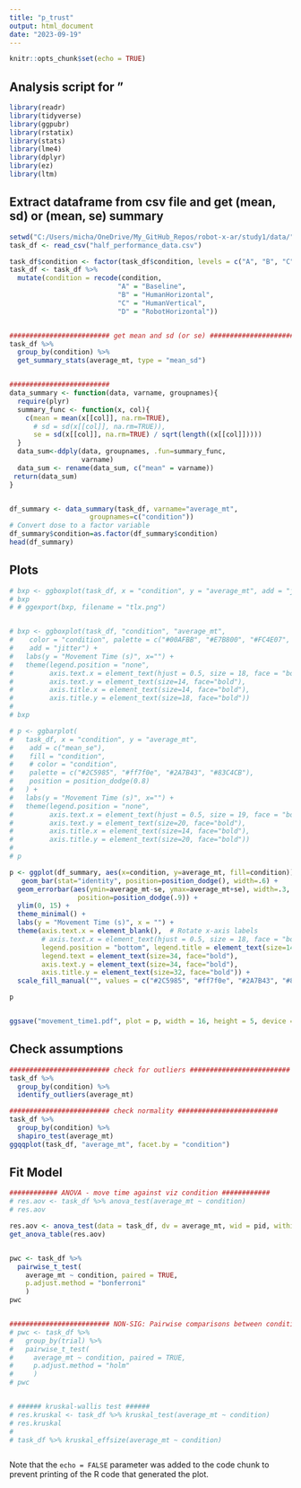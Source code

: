 ```yaml
---
title: "p_trust"
output: html_document
date: "2023-09-19"
---
```


```r
knitr::opts_chunk$set(echo = TRUE)
```

## Analysis script for "

```r
library(readr)
library(tidyverse)
library(ggpubr)
library(rstatix)
library(stats)
library(lme4)
library(dplyr)
library(ez)
library(ltm)
```


## Extract dataframe from csv file and get (mean, sd) or (mean, se) summary

```r

setwd("C:/Users/micha/OneDrive/My_GitHub_Repos/robot-x-ar/study1/data/")
task_df <- read_csv("half_performance_data.csv")

task_df$condition <- factor(task_df$condition, levels = c("A", "B", "C", "D"))
task_df <- task_df %>%
  mutate(condition = recode(condition, 
                           "A" = "Baseline",
                           "B" = "HumanHorizontal",
                           "C" = "HumanVertical",
                           "D" = "RobotHorizontal"))


######################### get mean and sd (or se) #########################
task_df %>%
  group_by(condition) %>%
  get_summary_stats(average_mt, type = "mean_sd")


#########################
data_summary <- function(data, varname, groupnames){
  require(plyr)
  summary_func <- function(x, col){
    c(mean = mean(x[[col]], na.rm=TRUE),
      # sd = sd(x[[col]], na.rm=TRUE)),
      se = sd(x[[col]], na.rm=TRUE) / sqrt(length((x[[col]]))))
  }
  data_sum<-ddply(data, groupnames, .fun=summary_func,
                  varname)
  data_sum <- rename(data_sum, c("mean" = varname))
 return(data_sum)
}


df_summary <- data_summary(task_df, varname="average_mt", 
                    groupnames=c("condition"))
# Convert dose to a factor variable
df_summary$condition=as.factor(df_summary$condition)
head(df_summary)


```

## Plots

```r

# bxp <- ggboxplot(task_df, x = "condition", y = "average_mt", add = "jitter")
# bxp
# # ggexport(bxp, filename = "tlx.png")


# bxp <- ggboxplot(task_df, "condition", "average_mt",
#    color = "condition", palette = c("#00AFBB", "#E7B800", "#FC4E07", "#376491"),
#    add = "jitter") +
#   labs(y = "Movement Time (s)", x="") +
#   theme(legend.position = "none",
#         axis.text.x = element_text(hjust = 0.5, size = 18, face = "bold"),
#         axis.text.y = element_text(size=14, face="bold"),
#         axis.title.x = element_text(size=14, face="bold"),
#         axis.title.y = element_text(size=18, face="bold"))
# 
# bxp

# p <- ggbarplot(
#   task_df, x = "condition", y = "average_mt", 
#    add = c("mean_se"), 
#    fill = "condition",
#    # color = "condition", 
#    palette = c("#2C5985", "#ff7f0e", "#2A7B43", "#83C4CB"),
#    position = position_dodge(0.8)
#   ) +
#   labs(y = "Movement Time (s)", x="") +
#   theme(legend.position = "none",
#         axis.text.x = element_text(hjust = 0.5, size = 19, face = "bold"),
#         axis.text.y = element_text(size=20, face="bold"),
#         axis.title.x = element_text(size=14, face="bold"),
#         axis.title.y = element_text(size=20, face="bold"))
# 
# p

p <- ggplot(df_summary, aes(x=condition, y=average_mt, fill=condition)) + 
   geom_bar(stat="identity", position=position_dodge(), width=.6) +
  geom_errorbar(aes(ymin=average_mt-se, ymax=average_mt+se), width=.3, size=1,
                 position=position_dodge(.9)) +
  ylim(0, 15) +
  theme_minimal() +
  labs(y = "Movement Time (s)", x = "") +
  theme(axis.text.x = element_blank(),  # Rotate x-axis labels
        # axis.text.x = element_text(hjust = 0.5, size = 18, face = "bold"),  # Rotate x-axis labels
        legend.position = "bottom", legend.title = element_text(size=14), 
        legend.text = element_text(size=34, face="bold"),
        axis.text.y = element_text(size=34, face="bold"),
        axis.title.y = element_text(size=32, face="bold")) +
  scale_fill_manual("", values = c("#2C5985", "#ff7f0e", "#2A7B43", "#83C4CB"))

p


ggsave("movement_time1.pdf", plot = p, width = 16, height = 5, device = "pdf")


```


## Check assumptions

```r

######################### check for outliers ######################### 
task_df %>%
  group_by(condition) %>%
  identify_outliers(average_mt)

######################### check normality ######################### 
task_df %>%
  group_by(condition) %>%
  shapiro_test(average_mt)
ggqqplot(task_df, "average_mt", facet.by = "condition")


```


## Fit Model

```r

############ ANOVA - move time against viz condition ############
# res.aov <- task_df %>% anova_test(average_mt ~ condition)
# res.aov

res.aov <- anova_test(data = task_df, dv = average_mt, wid = pid, within = condition)
get_anova_table(res.aov)


pwc <- task_df %>%
  pairwise_t_test(
    average_mt ~ condition, paired = TRUE,
    p.adjust.method = "bonferroni"
    )
pwc


######################### NON-SIG: Pairwise comparisons between conditions for each trial #########################  
# pwc <- task_df %>%
#   group_by(trial) %>%
#   pairwise_t_test(
#     average_mt ~ condition, paired = TRUE,
#     p.adjust.method = "holm"
#     )
# pwc


# ###### kruskal-wallis test ######
# res.kruskal <- task_df %>% kruskal_test(average_mt ~ condition)
# res.kruskal
# 
# task_df %>% kruskal_effsize(average_mt ~ condition)



```


Note that the `echo = FALSE` parameter was added to the code chunk to prevent printing of the R code that generated the plot.

